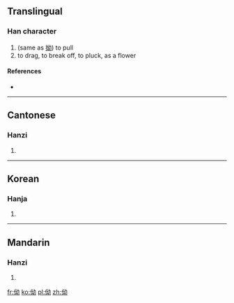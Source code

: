 ==Translingual==

===Han character===
{{Han char|rn=9|rad=人|as=05|sn=7|four=|canj=人女戈尸 (OVIS)}}

# (same as [[拗]]) to pull
# to drag, to break off, to pluck, as a flower

====References====
* {{Han ref|kx=0097.050|hdz=10141.060|uh=3443|ud=13379}}

----

==Cantonese==

===Hanzi===
{{yue-hanzi|jyut=[[au2]], [[au3]], [[paai1]]|y=au2, au3, paai1}}

# {{defn|lang=yue|sort=人05}}

----

==Korean==

===Hanja===
{{ko-hanja|hangeul=요|rv=yo|mr=yo|y=yo|eumhun=헤매다|ehrv=hemaeda|ehmr=hemaeda|ehy=heymayta}}

# {{defn|lang=ko|sort=人05}}

----

==Mandarin==

===Hanzi===
{{cmn-hanzi|pin=[[ǎo]] ([[ao3]])|wg=ao<sup>3</sup>}}

# {{defn|lang=cmn|sort=人05}}

[[fr:㑃]]
[[ko:㑃]]
[[pl:㑃]]
[[zh:㑃]]